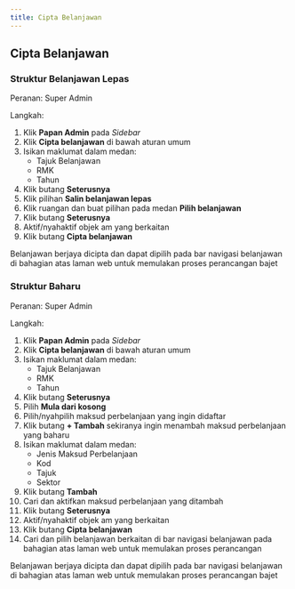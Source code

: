 ```yaml
---
title: Cipta Belanjawan
---
```


## Cipta Belanjawan

### Struktur Belanjawan Lepas
Peranan: Super Admin

Langkah:
1. Klik **Papan Admin** pada *Sidebar*
2. Klik **Cipta belanjawan** di bawah aturan umum
3. Isikan maklumat dalam medan:
    * Tajuk Belanjawan
    * RMK
    * Tahun
4. Klik butang **Seterusnya**
5. Klik pilihan **Salin belanjawan lepas**
6. Klik ruangan dan buat pilihan pada medan **Pilih belanjawan**
7. Klik butang **Seterusnya**
8. Aktif/nyahaktif objek am yang berkaitan
9. Klik butang **Cipta belanjawan**


<Callout title="Outcome"> 
Belanjawan berjaya dicipta dan dapat dipilih pada bar navigasi belanjawan di bahagian atas laman web untuk memulakan proses perancangan bajet
</Callout>

### Struktur Baharu
Peranan: Super Admin

Langkah:
1. Klik **Papan Admin** pada *Sidebar*
2. Klik **Cipta belanjawan** di bawah aturan umum
3. Isikan maklumat dalam medan:
    * Tajuk Belanjawan
    * RMK
    * Tahun
4. Klik butang **Seterusnya**
5. Pilih **Mula dari kosong**
6. Pilih/nyahpilih maksud perbelanjaan yang ingin didaftar
7. Klik butang **+ Tambah** sekiranya ingin menambah maksud perbelanjaan yang baharu
8. Isikan maklumat dalam medan:
    * Jenis Maksud Perbelanjaan
    * Kod
    * Tajuk
    * Sektor
9. Klik butang **Tambah**
10. Cari dan aktifkan maksud perbelanjaan yang ditambah
11. Klik butang **Seterusnya**
12. Aktif/nyahaktif objek am yang berkaitan
13. Klik butang **Cipta belanjawan**
14. Cari dan pilih belanjawan berkaitan di bar navigasi belanjawan pada bahagian atas laman web untuk memulakan proses perancangan

<Callout title="Outcome">
Belanjawan berjaya dicipta dan dapat dipilih pada bar navigasi belanjawan di bahagian atas laman web untuk memulakan proses perancangan bajet
</Callout>